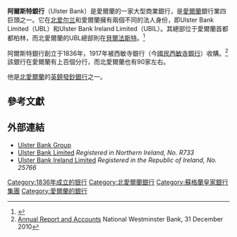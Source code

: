 {{Infobox company
| name   = 阿爾斯特銀行
| name_en = Ulster Bank Limited
| logo   = [[File:Ulster_bank_logo.png|File:Ulster bank logo.png]]
| type   = [[私人有限公司|私人有限公司]]
| company_slogan = ''Help for what matters''
| foundation     = {{GBR}}[[貝爾法斯特|貝爾法斯特]]（1836）：Ulster Banking Company
| location       = {{IRE}}[[都柏林|都柏林]]
| key_people     = Jim Brown（CEO）
| industry       = [[金融服務|金融服務]]
| revenue        =
| num_employees  = 3,250 (2013)
| parent         = [[國民西敏寺銀行|國民西敏寺銀行]]
| owner          = [[蘇格蘭皇家銀行|蘇格蘭皇家銀行]]
| products       = 
| homepage       = {{url|http://www.ulsterbank.ie/}} (ROI)<br>{{url|http://www.ulsterbank.co.uk/}} (NI)
}}

'''阿爾斯特銀行'''（Ulster Bank）是愛爾蘭的一家大型商業銀行，是[[愛爾蘭|愛爾蘭]]銀行業四巨頭之一。它在[[北爱尔兰|北爱尔兰]]和愛爾蘭擁有兩個不同的法人身份，即Ulster Bank Limited（UBL）和Ulster Bank Ireland Limited（UBIL）。其總部位于愛爾蘭首都都柏林，而北愛爾蘭的UBL總部則在[[貝爾法斯特|貝爾法斯特]]。<ref>{{cite web | title=Ulster Bank | work=Bank.org.uk | url=http://www.bank.org.uk/ulster-bank/ | accessdate=10 January 2010 | deadurl=yes | archiveurl=https://web.archive.org/web/20100117004328/http://www.bank.org.uk/ulster-bank | archivedate=2010年1月17日 }}</ref> 

阿爾斯特銀行創立于1836年，1917年被西敏寺銀行（今[[國民西敏寺銀行|國民西敏寺銀行]]）收購。<ref>[http://www.investors.rbs.com/download/report/NatWest_Plc_Annual_report.pdf Annual Report and Accounts] {{Wayback|url=http://www.investors.rbs.com/download/report/NatWest_Plc_Annual_report.pdf |date=20120425140106 }} National Westminster Bank, 31 December 2010</ref> 該銀行在愛爾蘭有上百個分行，而北愛爾蘭也有90家左右。

他是[[北愛爾蘭|北愛爾蘭]]的[[英鎊|英鎊]][[發鈔銀行|發鈔銀行]]之一。

==參考文獻==
{{reflist}}
{{Commons category|Ulster Bank}}

==外部連結==
*[http://www.ulsterbank.com Ulster Bank Group] {{Wayback|url=http://www.ulsterbank.com/ |date=20040715042300 }}
*[http://www.ulsterbank.co.uk Ulster Bank Limited] {{Wayback|url=http://www.ulsterbank.co.uk/ |date=20080725013459 }} ''Registered in Northern Ireland, No. R733''
*[http://www.ulsterbank.ie Ulster Bank Ireland Limited] {{Wayback|url=http://www.ulsterbank.ie/ |date=20090221091214 }} ''Registered in the Republic of Ireland, No. 25766''

[[Category:1836年成立的银行|Category:1836年成立的银行]]
[[Category:北愛爾蘭銀行|Category:北愛爾蘭銀行]]
[[Category:蘇格蘭皇家銀行集團|Category:蘇格蘭皇家銀行集團]]
[[Category:愛爾蘭的銀行|Category:愛爾蘭的銀行]]